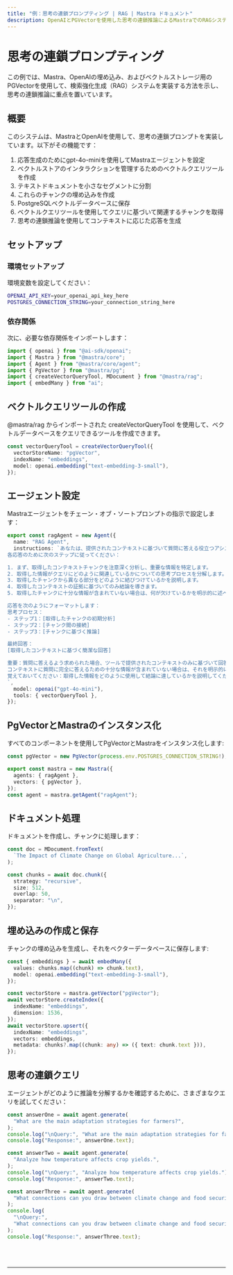 ```yaml
---
title: "例：思考の連鎖プロンプティング | RAG | Mastra ドキュメント"
description: OpenAIとPGVectorを使用した思考の連鎖推論によるMastraでのRAGシステム実装の例。
---
```



# 思考の連鎖プロンプティング

この例では、Mastra、OpenAIの埋め込み、およびベクトルストレージ用のPGVectorを使用して、検索強化生成（RAG）システムを実装する方法を示し、思考の連鎖推論に重点を置いています。

## 概要

このシステムは、MastraとOpenAIを使用して、思考の連鎖プロンプトを実装しています。以下がその機能です：

1. 応答生成のためにgpt-4o-miniを使用してMastraエージェントを設定
2. ベクトルストアのインタラクションを管理するためのベクトルクエリツールを作成
3. テキストドキュメントを小さなセグメントに分割
4. これらのチャンクの埋め込みを作成
5. PostgreSQLベクトルデータベースに保存
6. ベクトルクエリツールを使用してクエリに基づいて関連するチャンクを取得
7. 思考の連鎖推論を使用してコンテキストに応じた応答を生成

## セットアップ

### 環境セットアップ

環境変数を設定してください：

```bash filename=".env"
OPENAI_API_KEY=your_openai_api_key_here
POSTGRES_CONNECTION_STRING=your_connection_string_here
```

### 依存関係

次に、必要な依存関係をインポートします：

```typescript copy showLineNumbers filename="index.ts"
import { openai } from "@ai-sdk/openai";
import { Mastra } from "@mastra/core";
import { Agent } from "@mastra/core/agent";
import { PgVector } from "@mastra/pg";
import { createVectorQueryTool, MDocument } from "@mastra/rag";
import { embedMany } from "ai";
```

## ベクトルクエリツールの作成

@mastra/rag からインポートされた createVectorQueryTool を使用して、ベクトルデータベースをクエリできるツールを作成できます。

```typescript copy showLineNumbers{8} filename="index.ts"
const vectorQueryTool = createVectorQueryTool({
  vectorStoreName: "pgVector",
  indexName: "embeddings",
  model: openai.embedding("text-embedding-3-small"),
});
```

## エージェント設定

Mastraエージェントをチェーン・オブ・ソートプロンプトの指示で設定します：

```typescript copy showLineNumbers{14} filename="index.ts"
export const ragAgent = new Agent({
  name: "RAG Agent",
  instructions: `あなたは、提供されたコンテキストに基づいて質問に答える役立つアシスタントです。
各応答のために次のステップに従ってください：

1. まず、取得したコンテキストチャンクを注意深く分析し、重要な情報を特定します。
2. 取得した情報がクエリにどのように関連しているかについての思考プロセスを分解します。
3. 取得したチャンクから異なる部分をどのように結びつけているかを説明します。
4. 取得したコンテキストの証拠に基づいてのみ結論を導きます。
5. 取得したチャンクに十分な情報が含まれていない場合は、何が欠けているかを明示的に述べてください。

応答を次のようにフォーマットします：
思考プロセス：
- ステップ1：[取得したチャンクの初期分析]
- ステップ2：[チャンク間の接続]
- ステップ3：[チャンクに基づく推論]

最終回答：
[取得したコンテキストに基づく簡潔な回答]

重要：質問に答えるよう求められた場合、ツールで提供されたコンテキストのみに基づいて回答してください。
コンテキストに質問に完全に答えるための十分な情報が含まれていない場合は、それを明示的に述べてください。
覚えておいてください：取得した情報をどのように使用して結論に達しているかを説明してください。
`,
  model: openai("gpt-4o-mini"),
  tools: { vectorQueryTool },
});
```

## PgVectorとMastraのインスタンス化

すべてのコンポーネントを使用してPgVectorとMastraをインスタンス化します:

```typescript copy showLineNumbers{36} filename="index.ts"
const pgVector = new PgVector(process.env.POSTGRES_CONNECTION_STRING!);

export const mastra = new Mastra({
  agents: { ragAgent },
  vectors: { pgVector },
});
const agent = mastra.getAgent("ragAgent");
```

## ドキュメント処理

ドキュメントを作成し、チャンクに処理します：

```typescript copy showLineNumbers{44} filename="index.ts"
const doc = MDocument.fromText(
  `The Impact of Climate Change on Global Agriculture...`,
);

const chunks = await doc.chunk({
  strategy: "recursive",
  size: 512,
  overlap: 50,
  separator: "\n",
});
```

## 埋め込みの作成と保存

チャンクの埋め込みを生成し、それをベクターデータベースに保存します:

```typescript copy showLineNumbers{55} filename="index.ts"
const { embeddings } = await embedMany({
  values: chunks.map((chunk) => chunk.text),
  model: openai.embedding("text-embedding-3-small"),
});

const vectorStore = mastra.getVector("pgVector");
await vectorStore.createIndex({
  indexName: "embeddings",
  dimension: 1536,
});
await vectorStore.upsert({
  indexName: "embeddings",
  vectors: embeddings,
  metadata: chunks?.map((chunk: any) => ({ text: chunk.text })),
});
```

## 思考の連鎖クエリ

エージェントがどのように推論を分解するかを確認するために、さまざまなクエリを試してください：

```typescript copy showLineNumbers{83} filename="index.ts"
const answerOne = await agent.generate(
  "What are the main adaptation strategies for farmers?",
);
console.log("\nQuery:", "What are the main adaptation strategies for farmers?");
console.log("Response:", answerOne.text);

const answerTwo = await agent.generate(
  "Analyze how temperature affects crop yields.",
);
console.log("\nQuery:", "Analyze how temperature affects crop yields.");
console.log("Response:", answerTwo.text);

const answerThree = await agent.generate(
  "What connections can you draw between climate change and food security?",
);
console.log(
  "\nQuery:",
  "What connections can you draw between climate change and food security?",
);
console.log("Response:", answerThree.text);
```

<br />
<br />
<hr className="dark:border-[#404040] border-gray-300" />
<br />
<br />
<GithubLink
  link={
    "https://github.com/mastra-ai/mastra/blob/main/examples/basics/rag/cot-rag"
  }
/>
